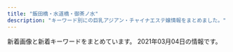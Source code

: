 ```yaml
---
title: "飯田橋・水道橋・御茶ノ水"
description: "キーワード別にの巨乳アジアン・チャイナエステ嬢情報をまとめました。"
---
```


新着画像と新着キーワードをまとめています。
2021年03月04日の情報です。

<DmmAffiliateIns />
<KeywordTable
  shops={
    [
    {
        "station": "JR\u6c34\u9053\u6a4b\u99c5\u897f\u53e3",
        "keywords": {
            "D": 35,
            "84": 7,
            "C": 20,
            "86": 7,
            "85": 21,
            "87": 7
        },
        "img_links": [
            "http://yu.xyz.mn/images/ac6.jpg",
            "http://yu.xyz.mn/images/room2.jpg",
            "http://yu.xyz.mn/images/ac1.jpg",
            "http://yu.xyz.mn/images/room3.jpg",
            "http://yu.xyz.mn/images/room1.jpg",
            "http://yu.xyz.mn/photos/sites/91/2021/01/2021012205451889.jpg",
            "http://yu.xyz.mn/images/mobile.jpg",
            "http://yu.xyz.mn/images/s_shedule.jpg",
            "http://yu.xyz.mn/photos/sites/91/2020/02/2020022305370017.jpg",
            "http://yu.xyz.mn/images/s_news.jpg",
            "http://yu.xyz.mn/images/ac4.jpg",
            "http://yu.xyz.mn/photos/sites/91/2019/12/2019122901424384.jpg",
            "http://yu.xyz.mn/images/ac2.jpg",
            "http://yu.xyz.mn/images/room4.jpg",
            "http://yu.xyz.mn/images/s_staff.jpg",
            "http://yu.xyz.mn/images/top.jpg",
            "http://yu.xyz.mn/photos/sites/91/2019/12/2019122702252691.jpg",
            "http://yu.xyz.mn/photos/sites/91/2019/12/2019122702252767.jpg",
            "http://yu.xyz.mn/images/ac5.jpg",
            "http://yu.xyz.mn/images/ac3.jpg",
            "http://yu.xyz.mn/photos/sites/91/2020/04/2020040807282190.jpg"
        ],
        "url": "http://yu.xyz.mn/",
        "name": "\u60a0 \u3086\u3046"
    },
    {
        "url": "http://sln-relax.com/",
        "name": "Lime",
        "station": "JR\u6c34\u9053\u6a4b\u99c5\u897f\u53e3",
        "keywords": {
            "C": 17
        },
        "img_links": [
            "http://sln-relax.com/img/ttl_tnew.jpg",
            "http://sln-relax.com/scdl/staff/10071.jpg",
            "http://sln-relax.com/pic/topimg3.jpg",
            "http://sln-relax.com/img/ttl_mobile.jpg",
            "http://sln-relax.com/scdl/staff/10081.jpg",
            "http://sln-relax.com/i/files/girl01.jpg",
            "http://sln-relax.com/img/ttl_concept.jpg",
            "http://sln-relax.com/img/att.jpg",
            "http://sln-relax.com/scdl/staff/10061.jpg",
            "http://sln-relax.com/img/ttl_staff.png",
            "http://sln-relax.com/i/files/girl02.jpg",
            "http://sln-relax.com/pic/topimg2.jpg",
            "http://sln-relax.com/scdl/staff/10051.jpg",
            "http://sln-relax.com/scdl/staff/10021.jpg",
            "http://sln-relax.com/pic/head.png",
            "http://sln-relax.com/pic/topimg1.jpg",
            "http://sln-relax.com/scdl/staff/10031.jpg",
            "http://sln-relax.com/img/ttl_rec.jpg",
            "http://sln-relax.com/i/files/homeimg.jpg",
            "http://sln-relax.com/scdl/staff/10041.jpg",
            "http://sln-relax.com/scdl/staff/10011.jpg"
        ]
    },
    {
        "station": "\u5c0f\u5ddd\u753a\u99c5B5\u51fa\u53e3",
        "url": "https://izumi-esthe.tokyo/",
        "name": "\u7652\u3057\u306e\u6cc9",
        "img_links": [],
        "keywords": {}
    },
    {
        "url": "http://aromalucky.xyz/",
        "station": "\u5c0f\u5ddd\u753a\u99c5B4",
        "name": "\u30a2\u30ed\u30de\u30e9\u30c3\u30ad\u30fc",
        "img_links": [
            "https://i1.wp.com/aromalucky.xyz/wp-content/uploads/2019/05/16.jpg",
            "https://i2.wp.com/aromalucky.xyz/wp-content/uploads/2017/12/08.jpg",
            "https://i2.wp.com/aromalucky.xyz/wp-content/uploads/2020/09/21.jpg",
            "https://i2.wp.com/aromalucky.xyz/wp-content/uploads/2017/12/02.jpg",
            "https://i0.wp.com/aromalucky.xyz/wp-content/uploads/2019/04/13.jpg",
            "https://i2.wp.com/aromalucky.xyz/wp-content/uploads/2019/04/14.jpg",
            "https://i0.wp.com/aromalucky.xyz/wp-content/uploads/2017/12/05-1.jpg",
            "https://i2.wp.com/aromalucky.xyz/wp-content/uploads/2019/04/12.jpg",
            "https://i0.wp.com/aromalucky.xyz/wp-content/uploads/2019/05/15.jpg",
            "https://i2.wp.com/aromalucky.xyz/wp-content/uploads/2019/05/03.png",
            "https://i1.wp.com/aromalucky.xyz/wp-content/uploads/2019/10/20.jpg",
            "http://aromalucky.xyz/wp-content/uploads/2019/05/01_02.png",
            "https://i0.wp.com/aromalucky.xyz/wp-content/uploads/2019/05/02.png",
            "https://i1.wp.com/aromalucky.xyz/wp-content/uploads/2017/12/04-1.jpg",
            "https://i2.wp.com/aromalucky.xyz/wp-content/uploads/2017/12/03-1.jpg"
        ],
        "keywords": {}
    },
    {
        "url": "https://suidobashi-mensesthe.com/",
        "keywords": {},
        "img_links": [
            "https://suidobashi-mensesthe.com/staff/5.jpg",
            "https://suidobashi-mensesthe.com/images/header3.png",
            "https://suidobashi-mensesthe.com/room/3-l.jpg",
            "https://suidobashi-mensesthe.com/icon/google_plus.png",
            "https://suidobashi-mensesthe.com/staff/0.jpg",
            "https://suidobashi-mensesthe.com/room/esthe2.jpg",
            "https://suidobashi-mensesthe.com/images/clear.png",
            "https://suidobashi-mensesthe.com/images/covit19.jpg",
            "https://suidobashi-mensesthe.com/staff/6.jpg",
            "https://suidobashi-mensesthe.com/staff/1.jpg",
            "https://suidobashi-mensesthe.com/room/3-s.jpg",
            "https://suidobashi-mensesthe.com/staff/yui-s2.jpg",
            "https://suidobashi-mensesthe.com/images/footer-l.png",
            "https://suidobashi-mensesthe.com/room/1-l.jpg",
            "https://suidobashi-mensesthe.com/staff/midori-l2.jpg",
            "https://suidobashi-mensesthe.com/button/blog.png",
            "https://suidobashi-mensesthe.com/icon/facebook.png",
            "https://suidobashi-mensesthe.com/images/footer-r.png",
            "https://suidobashi-mensesthe.com/images/main1.jpg",
            "https://suidobashi-mensesthe.com/staff/yui-l1.jpg",
            "https://suidobashi-mensesthe.com/room/esthe3.jpg",
            "https://suidobashi-mensesthe.com/staff/yui-s1.jpg",
            "https://suidobashi-mensesthe.com/images/prin-video2.jpg",
            "https://suidobashi-mensesthe.com/room/2-l.jpg",
            "https://suidobashi-mensesthe.com/room/4-s.jpg",
            "https://suidobashi-mensesthe.com/images/main-sp.jpg",
            "https://suidobashi-mensesthe.com/icon/line.png",
            "https://suidobashi-mensesthe.com/staff/yui-l3.jpg",
            "https://suidobashi-mensesthe.com/room/6-l.jpg",
            "https://suidobashi-mensesthe.com/button/home.png",
            "https://suidobashi-mensesthe.com/room/6-s.jpg",
            "https://suidobashi-mensesthe.com/room/5-l.jpg",
            "https://suidobashi-mensesthe.com/staff/3.jpg",
            "https://suidobashi-mensesthe.com/staff/midori-s3.jpg",
            "https://suidobashi-mensesthe.com/room/4-l.jpg",
            "https://suidobashi-mensesthe.com/staff/midori-l1.jpg",
            "https://suidobashi-mensesthe.com/staff/midori-s2.jpg",
            "https://suidobashi-mensesthe.com/staff/4.jpg",
            "https://suidobashi-mensesthe.com/icon/twitter.png",
            "https://suidobashi-mensesthe.com/room/1-s.jpg",
            "https://suidobashi-mensesthe.com/room/2-s.jpg",
            "https://suidobashi-mensesthe.com/staff/yui-s3.jpg",
            "https://suidobashi-mensesthe.com/button/staff.png",
            "https://suidobashi-mensesthe.com/staff/yui-l2.jpg",
            "https://suidobashi-mensesthe.com/images/qrcode.png",
            "https://suidobashi-mensesthe.com/staff/midori-s1.jpg",
            "https://suidobashi-mensesthe.com/staff/2.jpg",
            "https://suidobashi-mensesthe.com/images/flower.png",
            "https://suidobashi-mensesthe.com/staff/midori-l3.jpg",
            "https://suidobashi-mensesthe.com/room/esthe1.jpg",
            "https://suidobashi-mensesthe.com/room/5-s.jpg"
        ],
        "name": "\u30d7\u30ea\u30f3",
        "station": "JR\u6c34\u9053\u6a4b\u99c5\u897f\u53e3"
    },
    {
        "keywords": {
            "C": 7
        },
        "img_links": [
            "http://rapisu.tokyo/images/r3.jpg",
            "http://rapisu.tokyo/images/flash.jpg",
            "http://rapisu.tokyo/images/r1.jpg",
            "http://rapisu.tokyo/images/r2.jpg",
            "http://rapisu.tokyo/images/meihui.jpg",
            "http://rapisu.tokyo/images/end.png",
            "http://rapisu.tokyo/images/mobile.png",
            "http://rapisu.tokyo/images/flash1.jpg",
            "http://rapisu.tokyo/images/tiao.png",
            "http://rapisu.tokyo/images/zi_staff.png",
            "http://rapisu.tokyo/images/g0.jpg",
            "http://rapisu.tokyo/images/top.png",
            "http://rapisu.tokyo/images/mika.jpg"
        ],
        "name": "\u30e9\u30d4\u30b9",
        "station": "\u795e\u4fdd\u753a\u99c5A7\u51fa\u53e3",
        "url": "http://rapisu.tokyo/"
    },
    {
        "url": "https://raku-relax.tokyo/",
        "name": "\u697d\u697d",
        "keywords": {},
        "station": "\u725b\u8fbc\u795e\u697d\u5742\u99c5A2\u51fa\u53e3",
        "img_links": []
    },
    {
        "img_links": [
            "http://venus.tyo.cm/photos/sites/40/2020/09/2020090907201348.jpeg",
            "http://venus.tyo.cm/images/room6.jpg",
            "http://venus.tyo.cm/images/spmainimg.jpg",
            "http://venus.tyo.cm/photos/sites/40/2020/08/2020083109075685.jpeg",
            "http://venus.tyo.cm/images/top.png",
            "http://venus.tyo.cm/images/room2.jpg",
            "http://venus.tyo.cm/images/room3.jpg",
            "http://venus.tyo.cm/photos/sites/40/2020/08/2020083109075883.jpeg",
            "http://venus.tyo.cm/images/mainimg.jpg",
            "http://venus.tyo.cm/photos/sites/40/2020/08/2020083109075912.jpeg",
            "http://venus.tyo.cm/photos/sites/40/2020/09/2020090907201289.jpeg",
            "http://venus.tyo.cm/images/room4.jpg",
            "http://venus.tyo.cm/photos/sites/40/2020/08/2020083109075781.jpeg",
            "http://venus.tyo.cm/photos/sites/40/2020/10/202010021052282.jpeg",
            "http://venus.tyo.cm/photos/sites/40/2020/08/2020083109075848.jpeg",
            "http://venus.tyo.cm/images/room5.jpg",
            "http://venus.tyo.cm/images/room1.jpg",
            "http://venus.tyo.cm/images/pagetop.png",
            "http://venus.tyo.cm/photos/sites/40/2020/08/2020083109075784.jpeg",
            "http://venus.tyo.cm/photos/sites/40/2020/08/2020083109075581.jpeg"
        ],
        "url": "http://venus.tyo.cm/",
        "keywords": {
            "89": 6,
            "85": 6,
            "83": 4,
            "84": 4,
            "D": 18,
            "F": 6,
            "88": 4
        },
        "station": "JR\u6c34\u9053\u6a4b\u99c5\u6771\u53e3",
        "name": "\u30d3\u30fc\u30ca\u30b9"
    },
    {
        "img_links": [
            "http://jinbocho.xyz/images/face.png",
            "http://jinbocho.xyz/images/r1.jpg",
            "http://jinbocho.xyz/images/g2.jpg",
            "http://jinbocho.xyz/images/gb01.png",
            "http://jinbocho.xyz/images/haru.jpg",
            "http://jinbocho.xyz/images/r4.jpg",
            "http://jinbocho.xyz/images/new-tit3.png",
            "http://jinbocho.xyz/images/r6.jpg",
            "http://jinbocho.xyz/images/r5.jpg",
            "http://jinbocho.xyz/images/s_staff.png",
            "http://jinbocho.xyz/images/top2.jpg",
            "http://jinbocho.xyz/images/r2.jpg",
            "http://jinbocho.xyz/images/g8.jpg",
            "http://jinbocho.xyz/images/mobile.png",
            "http://jinbocho.xyz/images/a1.jpg",
            "http://jinbocho.xyz/images/a3.jpg",
            "http://jinbocho.xyz/images/left3.png",
            "http://jinbocho.xyz/images/g0.jpg",
            "http://jinbocho.xyz/images/a5.jpg",
            "http://jinbocho.xyz/images/g10.jpg",
            "http://jinbocho.xyz/images/zi.png",
            "http://jinbocho.xyz/images/g7.jpg",
            "http://jinbocho.xyz/images/top1.jpg",
            "http://jinbocho.xyz/images/g9.jpg",
            "http://jinbocho.xyz/images/a2.jpg",
            "http://jinbocho.xyz/images/new-tit.png",
            "http://jinbocho.xyz/images/miki.jpg",
            "http://jinbocho.xyz/images/g1.jpg",
            "http://jinbocho.xyz/images/r3.jpg",
            "http://jinbocho.xyz/images/mika.jpg",
            "http://jinbocho.xyz/images/yuki.jpg",
            "http://jinbocho.xyz/images/a4.jpg"
        ],
        "url": "http://jinbocho.xyz/",
        "name": "\u306f\u306a\u3073",
        "station": "\u795e\u4fdd\u753a\u99c5A5\u51fa\u53e3",
        "keywords": {}
    },
    {
        "name": "\u30ad\u30e9\u30e9",
        "img_links": [],
        "keywords": {},
        "url": "https://kira.uouono.com/",
        "station": "\u795e\u4fdd\u753a\u99c5A1\u51fa\u53e3"
    },
    {
        "url": "http://yiluioszn.xyz/",
        "keywords": {
            "85": 2,
            "D": 3,
            "C": 9,
            "86": 1
        },
        "name": "\u5929\u4f7f",
        "img_links": [
            "http://yiluioszn.xyz/templets/default/style/images/girl-z2.jpg",
            "http://yiluioszn.xyz/templets/default/style/images/s_pick.png",
            "http://yiluioszn.xyz/uploads/201028/1-20102Q42313a4.jpg",
            "http://yiluioszn.xyz/templets/default/style/images/s_news.png",
            "http://yiluioszn.xyz/uploads/201028/1-20102Q4250B44.jpg",
            "http://yiluioszn.xyz/uploads/201028/1-20102Q42301513.jpg",
            "http://yiluioszn.xyz/templets/default/style/images/top.png",
            "http://yiluioszn.xyz/uploads/201028/1-20102Q42K1E9.jpg",
            "http://yiluioszn.xyz/templets/default/style/images/room4.jpg",
            "http://yiluioszn.xyz/templets/default/style/images/s_staff.png",
            "http://yiluioszn.xyz/templets/default/style/images/room3.jpg",
            "http://yiluioszn.xyz/uploads/201028/1-20102Q42F0301.jpg",
            "http://yiluioszn.xyz/uploads/201028/1-20102Q4224J19.jpg",
            "http://yiluioszn.xyz/templets/default/style/images/room2.jpg",
            "http://yiluioszn.xyz/uploads/201028/1-20102Q426432V.jpg",
            "http://yiluioszn.xyz/uploads/210303/1-210303160206320.jpg",
            "http://yiluioszn.xyz/templets/default/style/images/girl-z1.jpg",
            "http://yiluioszn.xyz/templets/default/style/images/s_service.png",
            "http://yiluioszn.xyz/templets/default/style/images/room1.jpg",
            "http://yiluioszn.xyz/uploads/201028/1-20102Q42R2M9.jpg",
            "http://yiluioszn.xyz/uploads/201028/1-20102Q42539334.jpg",
            "http://yiluioszn.xyz/uploads/201028/1-20102Q4294WS.jpg",
            "http://yiluioszn.xyz/uploads/201028/1-20102Q4292Y94.jpg"
        ],
        "station": "JR\u6c34\u9053\u6a4b\u99c5\u6771\u53e3"
    }
]
}
/>
<DmmAffiliateScript />
